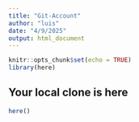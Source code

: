 ```yaml
---
title: "Git-Account"
author: "luis"
date: "4/9/2025"
output: html_document
---
```


```r
knitr::opts_chunk$set(echo = TRUE)
library(here)
```

## Your local clone is here

```r
here()
```
